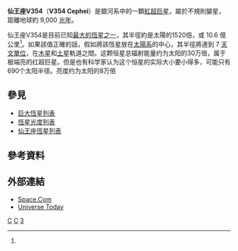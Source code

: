 {{Starbox begin
| name = 仙王座V354<br>[[變星命名|V354 Cephei]]}}
{{Starbox observe
| epoch = [[J2000.0|J2000.0]]
| equinox = [[J2000.0|J2000.0]] ([[国际天球参考系统|ICRS]])
| constell = [[仙王座|仙王座]]
| ra = {{RA|22|33|34.64}}<ref name=sb0>{{SIMBAD link|V354+Cep|V* V354 Cep -- Pulsating variable Star}}, database entry, [[SIMBAD|SIMBAD]].  Accessed on line November 12, 2010.</ref>
| dec = {{DEC|+58|53|47.1}}<ref name=sb0 />
| appmag_v=10.82 to 11.35<ref name=gcvs1>V354 Cep, database entry, [http://www.sai.msu.su/groups/cluster/gcvs/gcvs/iii/iii.dat The combined table of GCVS Vols I-III and NL 67-78 with improved coordinates, General Catalogue of Variable Stars], Sternberg Astronomical Institute, Moscow, Russia.  Accessed on line November 12, 2010.</ref>
}}
{{Starbox character
| class = M2.5Iab:<ref name=sb0 />
| b-v = 2.8<ref name=sb0 />
| variable = [[不規則變星|不規則變星]]<ref name=gcvs1 />
}}
{{Starbox detail
| mass=
| radius=1520<ref name=levesqueb />
| luminosity_bolometric=370,000<ref name=levesqueb>Table 4, Levesque et al. 2005, using M<sub>bol</sub> = −9.17 for V354 Cephei (see the table) and 4.74 for the Sun (p. 982.)</ref>
| temperature=3650<ref name=levesqueb />
| metal=
| gravity=−0.5<ref name=levesqueb />
| rotation=
| age= }}
{{Starbox astrometry
| prop_mo_ra = 
| prop_mo_dec = 
| parallax =
| p_error = 
| parallax_footnote = 
| dist_pc = ~3,000<ref name=note /><ref name=rg />
| dist_ly = ~9,000<ref name=note>V354 Cephei is in the Cep OB1 association, which has an adopted estimated distance modulus of 12.2.  See Tables 1 and 2, Levesque et al. 2005.</ref><ref name=rg>"The Effective Temperature Scale of Galactic Red Supergiants: Cool, but Not As Cool As We Thought", Emily M. Levesque, Philip Massey, K. A. G. Olsen, Bertrand Plez, Eric Josselin, Andre Maeder, and Georges Meynet, ''The Astrophysical Journal'' '''628''', #2 (August 2005), pp. 973-985, {{doi|10.1086/430901}}, {{bibcode|2005ApJ...628..973L}}.</ref>
}}
{{Starbox catalog
| names=V354 Cep.}}
{{Starbox reference
| Simbad=V354+Cep}}
{{Starbox end}}

'''仙王座V354'''（'''V354 Cephei'''）是銀河系中的一顆[[紅超巨星|紅超巨星]]，屬於不規則變星，距離地球約 9,000 [[光年|光年]]。

仙王座V354是目前已知[[巨大恆星列表|最大的恆星之一]]，其半徑約是太陽的1520倍，或 10.6 億公里<ref name=levesqueb />。如果該值正確的話，假如將該恆星放在[[太陽系|太陽系]]的中心，其半徑將達到 7 [[天文單位|天文單位]]，在[[木星|木星]]和[[土星|土星]]軌道之間。这颗恒星总辐射能量约为太阳的30万倍，属于极端亮的红超巨星。但是也有科学家认为这个恒星的实际大小要小得多，可能只有690个太阳半径。亮度约为太阳的8万倍

==參見==
*[[巨大恆星列表|巨大恆星列表]]
*[[恆星光度列表|恆星光度列表]]
*[[仙王座恆星列表|仙王座恆星列表]]

==參考資料==
{{reflist}}

==外部連結==
*[http://www.space.com/scienceastronomy/aas_largest_stars_050110.html Space.Com]{{Wayback|url=http://www.space.com/scienceastronomy/aas_largest_stars_050110.html |date=20101227091600 }}
*[http://www.universetoday.com/am/publish/three_largest_stars.html Universe Today]{{Wayback|url=http://www.universetoday.com/am/publish/three_largest_stars.html |date=20070627192249 }}

[[Category:紅超巨星|C]]
[[Category:不規則變星|C]]
[[Category:仙王座|3]]